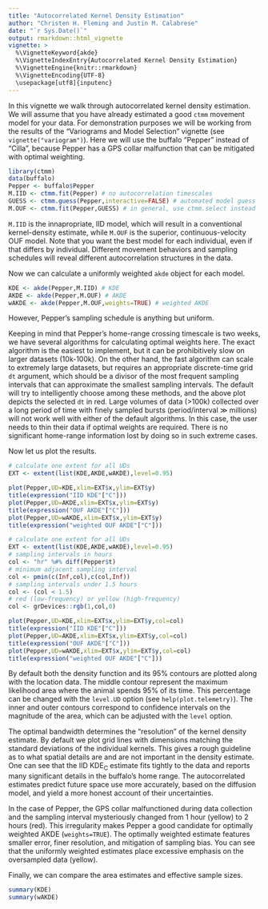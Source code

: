 ```yaml
---
title: "Autocorrelated Kernel Density Estimation"
author: "Christen H. Fleming and Justin M. Calabrese"
date: "`r Sys.Date()`"
output: rmarkdown::html_vignette
vignette: >
  %\VignetteKeyword{akde}
  %\VignetteIndexEntry{Autocorrelated Kernel Density Estimation}
  %\VignetteEngine{knitr::rmarkdown}
  %\VignetteEncoding{UTF-8}
  \usepackage[utf8]{inputenc}
---
```


In this vignette we walk through autocorrelated kernel density estimation. We will assume that you have already estimated a good `ctmm` movement model for your data. For demonstration purposes we will be working from the results of the "Variograms and Model Selection" vignette (see `vignette("variogram")`). Here we will use the buffalo "Pepper" instead of "Cilla", because Pepper has a GPS collar malfunction that can be mitigated with optimal weighting.

```r
library(ctmm)
data(buffalo)
Pepper <- buffalo$Pepper
M.IID <- ctmm.fit(Pepper) # no autocorrelation timescales
GUESS <- ctmm.guess(Pepper,interactive=FALSE) # automated model guess
M.OUF <- ctmm.fit(Pepper,GUESS) # in general, use ctmm.select instead
```

`M.IID` is the innapropriate, IID model, which will result in a conventional kernel-density estimate, while `M.OUF` is the superior, continuous-velocity OUF model. Note that you want the best model for each individual, even if that differs by individual. Different movement behaviors and sampling schedules will reveal different autocorrelation structures in the data.

Now we can calculate a uniformly weighted `akde` object for each model.

```r
KDE <- akde(Pepper,M.IID) # KDE
AKDE <- akde(Pepper,M.OUF) # AKDE
wAKDE <- akde(Pepper,M.OUF,weights=TRUE) # weighted AKDE
```

However, Pepper's sampling schedule is anything but uniform.

Keeping in mind that Pepper's home-range crossing timescale is two weeks, we have several algorithms for calculating optimal weights here. The exact algorithm is the easiest to implement, but it can be prohibitively slow on larger datasets (10k-100k). On the other hand, the fast algorithm can scale to extremely large datasets, but requires an appropriate discrete-time grid `dt` argument, which should be a divisor of the most frequent sampling intervals that can approximate the smallest sampling intervals. The default will try to intelligently choose among these methods, and the above plot depicts the selected `dt` in red. Large volumes of data (>100k) collected over a long period of time with finely sampled bursts (period/interval $\gg$ millions) will not work well with either of the default algorithms. In this case, the user needs to thin their data if optimal weights are required. There is no significant home-range information lost by doing so in such extreme cases.

Now let us plot the results.

```r
# calculate one extent for all UDs
EXT <- extent(list(KDE,AKDE,wAKDE),level=0.95)

plot(Pepper,UD=KDE,xlim=EXT$x,ylim=EXT$y)
title(expression("IID KDE"["C"]))
plot(Pepper,UD=AKDE,xlim=EXT$x,ylim=EXT$y)
title(expression("OUF AKDE"["C"]))
plot(Pepper,UD=wAKDE,xlim=EXT$x,ylim=EXT$y)
title(expression("weighted OUF AKDE"["C"]))
```

```r
# calculate one extent for all UDs
EXT <- extent(list(KDE,AKDE,wAKDE),level=0.95)
# sampling intervals in hours
col <- "hr" %#% diff(Pepper$t)
# minimum adjacent sampling interval
col <- pmin(c(Inf,col),c(col,Inf))
# sampling intervals under 1.5 hours
col <- (col < 1.5)
# red (low-frequency) or yellow (high-frequency)
col <- grDevices::rgb(1,col,0)

plot(Pepper,UD=KDE,xlim=EXT$x,ylim=EXT$y,col=col)
title(expression("IID KDE"["C"]))
plot(Pepper,UD=AKDE,xlim=EXT$x,ylim=EXT$y,col=col)
title(expression("OUF AKDE"["C"]))
plot(Pepper,UD=wAKDE,xlim=EXT$x,ylim=EXT$y,col=col)
title(expression("weighted OUF AKDE"["C"]))
```

By default both the density function and its 95% contours are plotted along with the location data. The middle contour represent the maximum likelihood area where the animal spends 95% of its time. This percentage can be changed with the `level.UD` option (see `help(plot.telemetry)`). The inner and outer contours correspond to confidence intervals on the magnitude of the area, which can be adjusted with the `level` option.

The optimal bandwidth determines the "resolution" of the kernel density estimate. By default we plot grid lines with dimensions matching the standard deviations of the individual kernels. This gives a rough guideline as to what spatial details are and are not important in the density estimate. One can see that the IID KDE<sub>C</sub> estimate fits tightly to the data and reports many significant details in the buffalo's home range. The autocorrelated estimates predict future space use more accurately, based on the diffusion model, and yield a more honest account of their uncertainties.

In the case of Pepper, the GPS collar malfunctioned during data collection and the sampling interval mysteriously changed from 1 hour (yellow) to 2 hours (red). This irregularity makes Pepper a good candidate for optimally weighted AKDE (`weights=TRUE`). The optimally weighted estimate features smaller error, finer resolution, and mitigation of sampling bias. You can see that the uniformly weighted estimates place excessive emphasis on the oversampled data (yellow).

Finally, we can compare the area estimates and effective sample sizes.

```r
summary(KDE)
summary(wAKDE)
```
